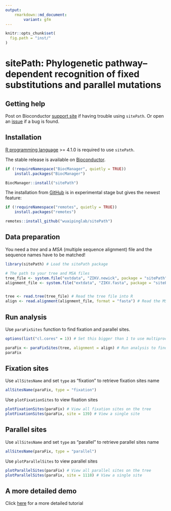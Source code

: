 ```yaml
---
output: 
    rmarkdown::md_document:
        variant: gfm
---
```


```r
knitr::opts_chunk$set(
  fig.path = "inst/"
)
```

# sitePath: Phylogenetic pathway–dependent recognition of fixed substitutions and parallel mutations

## Getting help

Post on Bioconductor [support site](https://support.bioconductor.org/) if having trouble using `sitePath`. Or open an [issue](https://github.com/wuaipinglab/sitePath/issues/new?assignees=&labels=&template=bug_report.md&title=) if a bug is found.

## Installation

[R programming language](https://cran.r-project.org/) >= 4.1.0 is required to use `sitePath`.

The stable release is available on [Bioconductor](https://bioconductor.org/packages/sitePath/).
```r
if (!requireNamespace("BiocManager", quietly = TRUE))
    install.packages("BiocManager")

BiocManager::install("sitePath")
```

The installation from [GitHub](https://github.com/wuaipinglab/sitePath/) is in experimental stage but gives the newest feature:
```r
if (!requireNamespace("remotes", quietly = TRUE))
    install.packages("remotes")

remotes::install_github("wuaipinglab/sitePath")
```


## Data preparation
You need a _tree_ and a _MSA_ (multiple sequence alignment) file and the sequence names have to be matched!
```r
library(sitePath) # Load the sitePath package

# The path to your tree and MSA files
tree_file <- system.file("extdata", "ZIKV.newick", package = "sitePath")
alignment_file <- system.file("extdata", "ZIKV.fasta", package = "sitePath")


tree <- read.tree(tree_file) # Read the tree file into R
align <- read.alignment(alignment_file, format = "fasta") # Read the MSA file into R

```

## Run analysis
Use `paraFixSites` function to find fixation and parallel sites.

```r
options(list("cl.cores" = 1)) # Set this bigger than 1 to use multiprocessing

paraFix <- paraFixSites(tree, alignment = align) # Run analysis to find fixation and parallel sites
paraFix
```

## Fixation sites
Use `allSitesName` and set `type` as "fixation" to retrieve fixation sites name
``` r
allSitesName(paraFix, type = "fixation")
```

Use `plotFixationSites` to view fixation sites
```r
plotFixationSites(paraFix) # View all fixation sites on the tree
plotFixationSites(paraFix, site = 139) # View a single site

```

## Parallel sites
Use `allSitesName` and set `type` as "parallel" to retrieve parallel sites name
``` r
allSitesName(paraFix, type = "parallel")
```

Use `plotParallelSites` to view parallel sites
```r
plotParallelSites(paraFix) # View all parallel sites on the tree
plotParallelSites(paraFix, site = 1118) # View a single site
```

## A more detailed demo

Click [here](https://wuaipinglab.github.io/sitePath/articles/sitePath.html) for a more detailed tutorial
